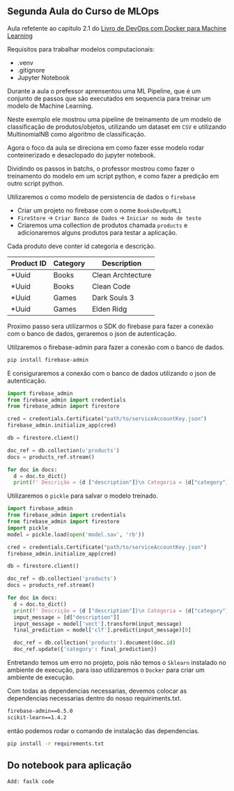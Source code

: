 
## Segunda Aula do Curso de MLOps
Aula refetente ao capitulo 2.1 do [Livro de DevOps com Docker para Machine Learning](https://aurimrv.gitbook.io/pratica-devops-com-docker-para-machine-learning/id-2-desenvolvimento/2-1-do-notebook-para-aplicacao-parte-1)

Requisitos para trabalhar modelos computacionais:

- .venv
- .gitignore
- Jupyter Notebook

Durante a aula o prefessor aprensentou uma ML Pipeline, que é um conjunto de
passos que são executados em sequencia para treinar um modelo de Machine
Learning.

Neste exemplo ele mostrou uma pipeline de treinamento de um modelo de
classificação de produtos/objetos, utilizando um dataset em `CSV` e utilizando
MultinomialNB como algoritmo de classificação.

Agora o foco da aula se direciona em como fazer esse modelo rodar conteinerizado
e desaclopado do jupyter notebook.

Dividindo os passos in batchs, o professor mostrou como fazer o treinamento do
modelo em um script python, e como fazer a predição em outro script python.

Utilizaremos o como modelo de persistencia de dados o `firebase`

- Criar um projeto no firebase com o nome `BooksDevOpsML1`
- `FireStore` -> `Criar Banco de Dados` -> `Iniciar no modo de teste`
- Criaremos uma collection de produtos chamada `products` e adicionaremos alguns
  produtos para testar a aplicação.

Cada produto deve conter id categoria e descrição.

| Product ID | Category | Description       |
| ---------- | -------- | ----------------- |
| \*Uuid     | Books    | Clean Archtecture |
| \*Uuid     | Books    | Clean Code        |
| \*Uuid     | Games    | Dark Souls 3      |
| \*Uuid     | Games    | Elden Ridg        |

Proximo passo sera utilizarmos o SDK do firebase para fazer a conexão com o
banco de dados, geraremos o json de autenticação.

Utilzaremos o firebase-admin para fazer a conexão com o banco de dados.

```bash
pip install firebase-admin
```
E consiguraremos a conexão com o banco de dados utilizando o json de autenticação.

```python
import firebase_admin
from firebase_admin import credentials
from firebase_admin import firestore

cred = credentials.Certificate("path/to/serviceAccountKey.json")
firebase_admin.initialize_app(cred)

db = firestore.client()

doc_ref = db.collection(u'products')
docs = products_ref.stream()

for doc in docs:
  d = doc.to_dict()
  print(f' Descrição = {d ["description"]}\n Categoria = {d["category"]}')
```

Utilizaremos o `pickle` para salvar o modelo treinado.

```python
import firebase_admin
from firebase_admin import credentials
from firebase_admin import firestore
import pickle
model = pickle.load(open('model.sav', 'rb')) 

cred = credentials.Certificate("path/to/serviceAccountKey.json")
firebase_admin.initialize_app(cred)

db = firestore.client()

doc_ref = db.collection('products')
docs = products_ref.stream()

for doc in docs:
  d = doc.to_dict()
  print(f' Descrição = {d ["description"]}\n Categoria = {d["category"]}')
  imput_message = [d["description"]]
  input_message = model['vect'].transform(input_message)
  final_prediction = model['clf'].predict(input_message)[0]

  doc_ref = db.collection('products').document(doc.id)
  doc_ref.update({'category': final_prediction})
```

Entretando temos um erro no projeto, pois não temos o `Sklearn` instalado no
ambiente de execução, para isso utilizaremos o `Docker` para criar um ambiente de execução.

Com todas as dependencias necessarias, devemos colocar as dependencias necessarias dentro do nosso requiriments.txt.

```requiriments.txt
firebase-admin==6.5.0
scikit-learn==1.4.2
```
então podemos rodar o comando de instalação das dependencias.

```bash
pip install -r requirements.txt
```
## Do notebook para aplicação 

```
Add: faslk code
```

